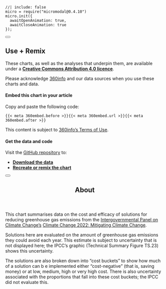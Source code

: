 <!-- initialise miromodal.js -->

```ojs
//| include: false
micro = require("micromodal@0.4.10")
micro.init({
  awaitOpenAnimation: true,
  awaitCloseAnimation: true
});
```

::::::: {#modal-useremix .modal .micromodal-slide aria-hidden="true"}
:::::: {.modal__overlay tabindex="-1" data-micromodal-close="true"}
::::: {.modal__container role="dialog" aria-modal="true" aria-labelledby="modal-useremix-title"}

<button class="modal__close" aria-label="Close modal" data-micromodal-close></button>

:::: {#modal-useremix-content}
## Use + Remix

These charts, as well as the analyses that underpin them, are available under a [**Creative Commons Attribution 4.0 licence**](https://creativecommons.org/licenses/by/4.0).

Please acknowledge [360info](https://360info.org) and our data sources when you use these charts and data.

#### Embed this chart in your article

Copy and paste the following code:

::: {.embedcode}
```
{{< meta 360embed.before >}}{{< meta 360embed.url >}}{{< meta 360embed.after >}}
```

:::

This content is subject to [360info's Terms of Use](https://newshub.360info.org/page/terms).

#### Get the data and code

Visit the [GitHub repository](https://github.com/360-info/report-template/tree/main/data) to:

* [**Download the data**](https://github.com/360-info/report-template/tree/main/data)
* [**Recreate or remix the chart**](https://github.com/360-info/report-template)
::::

:::::
::::::
:::::::

<!-- notes dialog -->

::::::: {#modal-about .modal .micromodal-slide aria-hidden="true"}
:::::: {.modal__overlay tabindex="-1" data-micromodal-close="true"}
::::: {.modal__container role="dialog" aria-modal="true" aria-labelledby="modal-about-title"}

<button class="modal__close" aria-label="Close modal" data-micromodal-close></button>

<header>
## About {#modal-about-title}
</header>

:::: {#modal-about-content}
This chart summarises data on the cost and efficacy of solutions for reducing greenhouse gas emissions from the [Intergovernmental Panel on Climate Change's](https://www.ipcc.ch) [Climate Change 2022: Mitigating Climate Change](https://www.ipcc.ch/report/ar6/wg3/downloads/report/IPCC_AR6_WGIII_FullReport.pdf).

Solutions here are evaluated on the amount of greenhouse gas emissions they could avoid each year. This estimate is subject to uncertainty that is not displayed here; the IPCC's graphic (Technical Summary Figure TS.23) shows this uncertainty.

The solutions are also broken down into "cost buckets" to show how much of a solution can b e implemented either "cost-negative" (that is, saving money) or at low, medium, high or very high cost. There is also uncertainty associated with the proportions that fall into these cost buckets; the IPCC did not evaluate this.

::::

:::::
::::::
:::::::
